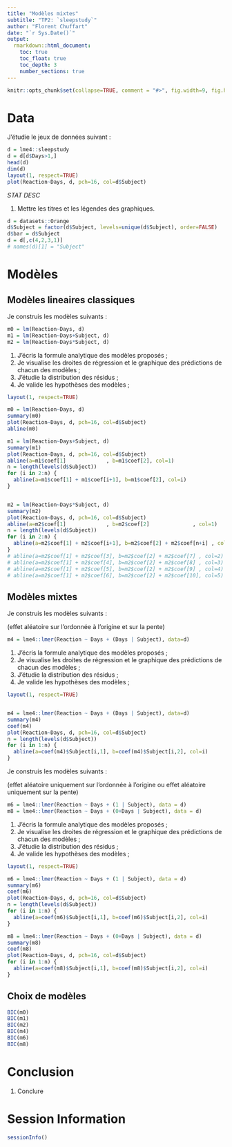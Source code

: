 ```yaml
---
title: "Modèles mixtes"
subtitle: "TP2: `sleepstudy`"
author: "Florent Chuffart"
date: "`r Sys.Date()`"
output: 
  rmarkdown::html_document:
    toc: true
    toc_float: true
    toc_depth: 3
    number_sections: true
---
```



```r
knitr::opts_chunk$set(collapse=TRUE, comment = "#>", fig.width=9, fig.height=6, eval=TRUE, echo=TRUE, results="verbatim", warning=FALSE)
```
# Data

J’étudie le jeux de données suivant : 

```r
d = lme4::sleepstudy
d = d[d$Days>1,]
head(d)
dim(d)
layout(1, respect=TRUE)
plot(Reaction~Days, d, pch=16, col=d$Subject)
```

*STAT DESC*

1. Mettre les titres et les légendes des graphiques.



```r
d = datasets::Orange
d$Subject = factor(d$Subject, levels=unique(d$Subject), order=FALSE)
d$bar = d$Subject
d = d[,c(4,2,3,1)]
# names(d)[1] = "Subject"
```



# Modèles

## Modèles lineaires classiques

Je construis les modèles suivants : 

```r
m0 = lm(Reaction~Days, d)
m1 = lm(Reaction~Days+Subject, d)
m2 = lm(Reaction~Days*Subject, d)
```



1. J’écris la formule analytique des modèles proposés ;
2. Je visualise les droites de régression et le graphique des prédictions de chacun des modèles ;
3. J’étudie la distribution des résidus ; 
4. Je valide les hypothèses des modèles ;


```r
layout(1, respect=TRUE)

m0 = lm(Reaction~Days, d)
summary(m0)
plot(Reaction~Days, d, pch=16, col=d$Subject)
abline(m0)

m1 = lm(Reaction~Days+Subject, d)
summary(m1)
plot(Reaction~Days, d, pch=16, col=d$Subject)
abline(a=m1$coef[1]             , b=m1$coef[2], col=1)
n = length(levels(d$Subject))
for (i in 2:n) {
  abline(a=m1$coef[1] + m1$coef[i+1], b=m1$coef[2], col=i)  
}


m2 = lm(Reaction~Days*Subject, d)
summary(m2)
plot(Reaction~Days, d, pch=16, col=d$Subject)
abline(a=m2$coef[1]             , b=m2$coef[2]              , col=1)
n = length(levels(d$Subject))
for (i in 2:n) {
  abline(a=m2$coef[1] + m2$coef[i+1], b=m2$coef[2] + m2$coef[n+i] , col=i)
}
# abline(a=m2$coef[1] + m2$coef[3], b=m2$coef[2] + m2$coef[7] , col=2)
# abline(a=m2$coef[1] + m2$coef[4], b=m2$coef[2] + m2$coef[8] , col=3)
# abline(a=m2$coef[1] + m2$coef[5], b=m2$coef[2] + m2$coef[9] , col=4)
# abline(a=m2$coef[1] + m2$coef[6], b=m2$coef[2] + m2$coef[10], col=5)

```


## Modèles mixtes

Je construis les modèles suivants : 

(effet aléatoire sur l’ordonnée à l’origine et sur la pente)


```r
m4 = lme4::lmer(Reaction ~ Days + (Days | Subject), data=d)
```

1. J’écris la formule analytique des modèles proposés ;
2. Je visualise les droites de régression et le graphique des prédictions de chacun des modèles ;
3. J’étudie la distribution des résidus ; 
4. Je valide les hypothèses des modèles ;



```r
layout(1, respect=TRUE)


m4 = lme4::lmer(Reaction ~ Days + (Days | Subject), data=d)
summary(m4)
coef(m4)
plot(Reaction~Days, d, pch=16, col=d$Subject)
n = length(levels(d$Subject))
for (i in 1:n) {
  abline(a=coef(m4)$Subject[i,1], b=coef(m4)$Subject[i,2], col=i)
}
```



Je construis les modèles suivants : 

(effet aléatoire uniquement sur l’ordonnée à l’origine ou  effet aléatoire uniquement sur la pente)

```r
m6 = lme4::lmer(Reaction ~ Days + (1 | Subject), data = d)
m8 = lme4::lmer(Reaction ~ Days + (0+Days | Subject), data = d)
```

1. J’écris la formule analytique des modèles proposés ;
2. Je visualise les droites de régression et le graphique des prédictions de chacun des modèles ;
3. J’étudie la distribution des résidus ; 
4. Je valide les hypothèses des modèles ;


```r
layout(1, respect=TRUE)

m6 = lme4::lmer(Reaction ~ Days + (1 | Subject), data = d)
summary(m6)
coef(m6)
plot(Reaction~Days, d, pch=16, col=d$Subject)
n = length(levels(d$Subject))
for (i in 1:n) {
  abline(a=coef(m6)$Subject[i,1], b=coef(m6)$Subject[i,2], col=i)
}

m8 = lme4::lmer(Reaction ~ Days + (0+Days | Subject), data = d)
summary(m8)
coef(m8)
plot(Reaction~Days, d, pch=16, col=d$Subject)
for (i in 1:n) {
  abline(a=coef(m8)$Subject[i,1], b=coef(m8)$Subject[i,2], col=i)
}
```



## Choix de modèles


```r
BIC(m0)
BIC(m1)
BIC(m2)
BIC(m4)
BIC(m6)
BIC(m8)
```


# Conclusion

1. Conclure

# Session Information

```r
sessionInfo()
```

